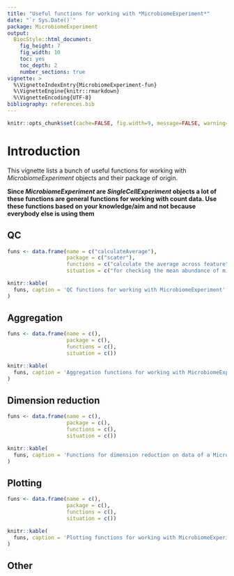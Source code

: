 ```yaml
---
title: "Useful functions for working with *MicrobiomeExperiment*"
date: "`r Sys.Date()`"
package: MicrobiomeExperiment
output:
  BiocStyle::html_document:
    fig_height: 7
    fig_width: 10
    toc: yes
    toc_depth: 2
    number_sections: true
vignette: >
  %\VignetteIndexEntry{MicrobiomeExperiment-fun}
  %\VignetteEngine{knitr::rmarkdown}
  %\VignetteEncoding{UTF-8}
bibliography: references.bib
---
```



```r
knitr::opts_chunk$set(cache=FALSE, fig.width=9, message=FALSE, warning=FALSE)
```

# Introduction

This vignette lists a bunch of useful functions for working with 
*MicrobiomeExperiment* objects and their package of origin.

**Since *MicrobiomeExperiment* are *SingleCellExperiment* objects a lot of these functions are general functions for working with count data. Use these functions based on your knowledge/aim and not because everybody else is using them**

## QC

```r
funs <- data.frame(name = c("calculateAverage"),
                   package = c("scater"),
                   functions = c("calculate the average across feature"),
                   situation = c("for checking the mean abundance of microbiome features"))
```

```r
knitr::kable(
  funs, caption = 'QC functions for working with MicrobiomeExperiment'
)
```

## Aggregation


```r
funs <- data.frame(name = c(),
                   package = c(),
                   functions = c(),
                   situation = c())
```

```r
knitr::kable(
  funs, caption = 'Aggregation functions for working with MicrobiomeExperiment'
)
```

## Dimension reduction


```r
funs <- data.frame(name = c(),
                   package = c(),
                   functions = c(),
                   situation = c())
```

```r
knitr::kable(
  funs, caption = 'Functions for dimension reduction on data of a MicrobiomeExperiment'
)
```

## Plotting


```r
funs <- data.frame(name = c(),
                   package = c(),
                   functions = c(),
                   situation = c())
```

```r
knitr::kable(
  funs, caption = 'Plotting functions for working with MicrobiomeExperiment'
)
```

## Other 

